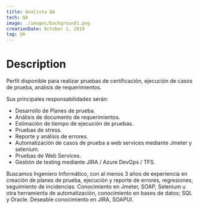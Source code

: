```yaml
---
title: Analista QA
tech: QA
image: ./images/background1.png
creationDate: October 1, 2019
tag: QA
---
```


# Description

Perfil disponible para realizar pruebas de certificación, ejecución de casos de prueba, análisis de requerimientos.

Sus principales responsabilidades serán:

- Desarrollo de Planes de prueba.
- Análisis de documento de requerimientos.
- Estimación de tiempo de ejecución de pruebas.
- Pruebas de stress.
- Reporte y análisis de errores.
- Automatización de casos de prueba a web services mediante Jmeter y selenium.
- Pruebas de Web Services.
- Gestión de testing mediante JIRA / Azure DevOps / TFS.

Buscamos Ingeniero Informático, con al menos 3 años de experiencia en creación de planes de prueba, ejecución y reporte de errores, regresiones, seguimiento de incidencias. Conocimiento en Jmeter, SOAP, Selenium u otra herramienta de automatización, conocimiento en bases de datos; SQL y Oracle. Deseable conocimiento en JIRA, SOAPUI.
